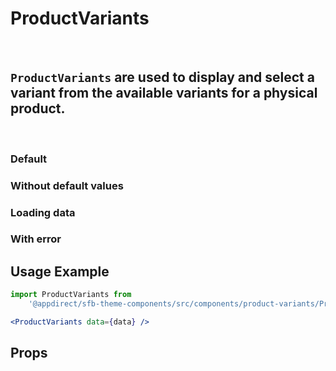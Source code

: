 
<Meta title="Components (Preview)/Product Variants/ProductVariants" component={ProductVariants} />

# ProductVariants
<br />

## `ProductVariants` are used to display and select a variant from the available variants for a physical product.
<br />

### Default
<Canvas>
    <Story name="Default">
        <ProductVariantsComponent data={productVariantsMock} />
    </Story>
</Canvas>

### Without default values
<Canvas>
    <Story name="Without default values">
        <ProductVariantsComponent data={productVariantsMockWithoutDefaults} />
    </Story>
</Canvas>

### Loading data
<Canvas>
    <Story name="Loading data">
        <ProductVariantsComponent
            data={{ ...productVariantsMock, isLoadingVariantsData: true }}
        />
    </Story>
</Canvas>

### With error
<Canvas>
    <Story name="With error">
        <ProductVariantsComponent
            data={{ ...productVariantsMock, hasErrorsLoadingVariantsData: {} }}
        />
    </Story>
</Canvas>

## Usage Example
<CollapsibleJsonSnippet
    summary="data"
    code={productVariantsMock}
/>

```jsx
import ProductVariants from
    '@appdirect/sfb-theme-components/src/components/product-variants/ProductVariants';

<ProductVariants data={data} />

```

## Props
<ArgsTable of={ProductVariants} />
